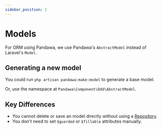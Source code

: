 ```yaml
---
sidebar_position: 2
---
```



# Models

For ORM using Pandawa, we use Pandawa's `AbstractModel` instead of Laravel's `Model`.

## Generating a new model

You could run `php artisan pandawa:make:model` to generate a base model.

<ReadMore url="/docs/getting-started/cli" label="CLI" />

Or, use the namespace at `Pandawa\Component\Ddd\AbstractModel`.

<Template>

```php
<?php

declare(strict_types=1);

// highlight-next-line
namespace <Namespace>\<Folder>\Model;

use Pandawa\Component\Ddd\AbstractModel;

// highlight-next-line
class <Name> extends AbstractModel {
    //->
}
```

</Template>

## Key Differences

- You cannot delete or save an model directly without using a [Repository](/docs/usage-concepts/repository).
- You don't need to set `$guarded` or `$fillable` attributes manually.